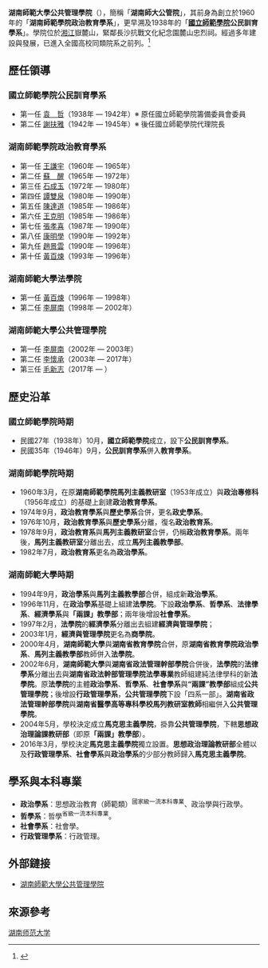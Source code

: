 {{Pathnav|frame=1|[[湖南師範大學|湖南師範大學]]}}
{{Infobox University Department
|名称      = 湖南師範大學公共管理學院
|其他名称  = School of Public Administration, Hunan Normal University
|徽标      = [[File:湖南師範大學公管理學院院徽.png|200px]]
|徽标说明  =
|图像名称  = 
|图像大小  =
|图像说明  =
|隶属      = [[湖南師範大學|湖南師範大學]]
|建立时间  = 1960年
|类型      = 學院
|下属      = 
{{ubl|政治學系
|哲學學系
|社會學系
|行政管理學系
|道德文化研究中心
|公民道德建設研究基地
|中國特色社會主義道德文化省部共建協同創新中心
|中國特色社會主義道德文化協同創新中心
|湖南省專業特色智庫道德文化研究院
|湖南縣域發展研究中心
|外國哲學研究所
|中共黨史黨建研究所
|科學社會主義研究所
|人口研究所
|思想政治教育研究所
|民族學與人類學研究中心
|生態文明研究院
|人工智能道德決策研究所
|國家治理研究所
|非洲研究中心
|社會治理與社會政策研究所
|共享思想研究中心}}
|党委书记  = 余望成
|党委副书记  = 孫雯波
|院长      = 毛新志
|常务副院长= 
|副院长    = 
{{ubl|王　敏
|趙子林
|李超民
|鄺　潔}}
|系主任    =
|所长      =
|部长      =
|主任      =
|头衔      =
|头衔人名  =
|教师      =
|员工      =
|学生      =
|本科生    =
|研究生    =
|博士生    =
|其他学生  =
|地址      = {{PRC}}[[湖南省|湖南省]][[長沙市|長沙市]][[嶽麓區|嶽麓區]]麓山路36號
|国家      = 
|省        =
|市        =
|坐标      =
|網址      = https://ggxy.hunnu.edu.cn/index.htm
|标志      =
|脚注      =
|會友人數  =
}}

'''湖南師範大學公共管理學院'''（{{lang-en|'''College of Liberal Arts, National Taiwan University'''}}），簡稱「'''湖南師大公管院'''」，其前身為創立於1960年的「'''湖南師範學院政治教育學系'''」，更早溯及1938年的「'''[[國立師範學院|國立師範學院]]公民訓育學系'''」。學院位於[[湘江|湘江]]嶽麓山，緊鄰長沙抗戰文化紀念園麓山忠烈祠。經過多年建設與發展，已進入全國高校同類院系之前列。<ref>{{cite web|author1=湖南師範大學公共管理學院|title=學院簡介|url=https://ggxy.hunnu.edu.cn/info/1011/3557.htm|access-date=2020-10-19|archive-date=2020-10-23|archive-url=https://web.archive.org/web/20201023123950/https://ggxy.hunnu.edu.cn/info/1011/3557.htm|dead-url=no}}</ref>

==歷任領導==
===國立師範學院公民訓育學系===
* 第一任 [[袁哲|袁　哲]]（1938年 — 1942年）※ 原任國立師範學院籌備委員會委員
* 第二任 [[謝扶雅|謝扶雅]]（1942年 — 1945年）※ 後任國立師範學院代理院長
===湖南師範學院政治教育學系===
* 第一任 [[王謙宇|王謙宇]]（1960年 — 1965年）
* 第二任 [[蘇醒(1965年)|蘇　醒]]（1965年 — 1972年）
* 第三任 [[石成玉|石成玉]]（1972年 — 1980年）
* 第四任 [[譚雙泉|譚雙泉]]（1980年 — 1990年）
* 第五任 [[陳達道|陳達道]]（1985年 — 1986年）
* 第六任 [[王克明|王克明]]（1985年 — 1986年）
* 第七任 [[張孝喜|張孝喜]]（1987年 — 1990年）
* 第八任 [[康明學|康明學]]（1990年 — 1992年）
* 第九任 [[趙景雲|趙景雲]]（1990年 — 1996年）
* 第十任 [[黃百煉|黃百煉]]（1993年 — 1996年）

===湖南師範大學法學院===
* 第一任 [[黃百煉|黃百煉]]（1996年 — 1998年）
* 第二任 [[李屏南|李屏南]]（1998年 — 2002年）
===湖南師範大學公共管理學院===
* 第一任 [[李屏南|李屏南]]（2002年 — 2003年）
* 第二任 [[李懷承|李懷承]]（2003年 — 2017年）
* 第三任 [[毛新志|毛新志]]（2017年 — ）

==歷史沿革==
===國立師範學院時期===
* 民國27年（1938年）10月，'''國立師範學院'''成立，設下'''公民訓育學系'''。
* 民國35年（1946年）9月，'''公民訓育學系'''併入'''教育學系'''。
===湖南師範學院時期===
* 1960年3月，在原'''湖南師範學院馬列主義教研室'''（1953年成立）與'''政治專修科'''（1956年成立）的基礎上創建'''政治教育學系'''。
* 1974年9月，'''政治教育學系'''與'''歷史學系'''合併，更名'''政史學系'''。
* 1976年10月，'''政治教育學系'''與'''歷史學系'''分離，復名'''政治教育系'''。
* 1978年9月，'''政治教育系'''與'''馬列主義教研室'''合併，仍稱'''政治教育學系'''。兩年後，'''馬列主義教研室'''分離出去，成立'''馬列主義教學部'''。
* 1982年7月，'''政治教育系'''更名為'''政治學系'''。

===湖南師範大學時期===
* 1994年9月，'''政治學系'''與'''馬列主義教學部'''合併，組成新'''政治學系'''。
* 1996年11月，在'''政治學系'''基礎上組建'''法學院'''。下設'''政治學系'''、'''哲學系'''、'''法律學系'''、'''經濟學系'''與'''「兩課」教學部'''；兩年後增設'''社會學系'''。
* 1997年2月，'''法學院'''的'''經濟學系'''分離出去組建'''經濟與管理學院'''；
* 2003年1月，'''經濟與管理學院'''更名為'''商學院'''。
* 2000年4月，'''湖南師範大學'''與'''湖南省教育學院'''合併，原'''湖南省教育學院政治學系'''、'''馬列主義教學部'''教師併入'''法學院'''。
* 2002年6月，'''湖南師範大學'''與'''湖南省政法管理幹部學院'''合併後，'''法學院'''的'''法律學系'''分離出去與'''湖南省政法幹部管理學院法學專業'''教師組建純法律學科的新'''法學院'''。原'''法學院'''的主體'''政治學系'''、'''哲學系'''、'''社會學系'''與'''“兩課”教學部'''組成'''公共管理學院'''；後增設'''行政管理學系'''，'''公共管理學院'''下設「四系一部」。'''湖南省政法管理幹部學院'''與'''湖南省醫學高等專科學校馬列教研室教師'''相繼併入'''公共管理學院'''。
* 2004年5月，學校決定成立'''馬克思主義學院'''，掛靠'''公共管理學院'''，下轄'''思想政治理論課教研部'''（即原'''「兩課」教學部'''）。
* 2016年3月，學校決定'''馬克思主義學院'''獨立設置。'''思想政治理論教研部'''全體以及'''行政管理學系'''、'''社會學系'''與'''政治學系'''的少部分教師歸入'''馬克思主義學院'''。

==學系與本科專業==
* '''政治學系'''：思想政治教育（師範類）<sup>國家級一流本科專業</sup>、政治學與行政學。
* '''哲學系'''：哲學<sup>省級一流本科專業</sup>。
* '''社會學系'''：社會學。
* '''行政管理學系'''：行政管理。
==外部鏈接==
*[https://ggxy.hunnu.edu.cn/ 湖南師範大學公共管理學院]{{Wayback|url=https://ggxy.hunnu.edu.cn/ |date=20201123000000 }}

{{湖南师范大学/学院}}

[[Category:湖南师范大学|]]

==來源參考==